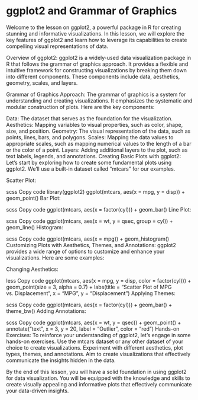 # ggplot2 and Grammar of Graphics

Welcome to the lesson on ggplot2, a powerful package in R for creating stunning and informative visualizations. In this lesson, we will explore the key features of ggplot2 and learn how to leverage its capabilities to create compelling visual representations of data.

Overview of ggplot2: ggplot2 is a widely-used data visualization package in R that follows the grammar of graphics approach. It provides a flexible and intuitive framework for constructing visualizations by breaking them down into different components. These components include data, aesthetics, geometry, scales, and layers.

Grammar of Graphics Approach: The grammar of graphics is a system for understanding and creating visualizations. It emphasizes the systematic and modular construction of plots. Here are the key components:

Data: The dataset that serves as the foundation for the visualization. Aesthetics: Mapping variables to visual properties, such as color, shape, size, and position. Geometry: The visual representation of the data, such as points, lines, bars, and polygons. Scales: Mapping the data values to appropriate scales, such as mapping numerical values to the length of a bar or the color of a point. Layers: Adding additional layers to the plot, such as text labels, legends, and annotations. Creating Basic Plots with ggplot2: Let's start by exploring how to create some fundamental plots using ggplot2. We'll use a built-in dataset called "mtcars" for our examples.

Scatter Plot:

scss Copy code library(ggplot2) ggplot(mtcars, aes(x = mpg, y = disp)) + geom_point() Bar Plot:

scss Copy code ggplot(mtcars, aes(x = factor(cyl))) + geom_bar() Line Plot:

scss Copy code ggplot(mtcars, aes(x = wt, y = qsec, group = cyl)) + geom_line() Histogram:

scss Copy code ggplot(mtcars, aes(x = mpg)) + geom_histogram() Customizing Plots with Aesthetics, Themes, and Annotations: ggplot2 provides a wide range of options to customize and enhance your visualizations. Here are some examples:

Changing Aesthetics:

less Copy code ggplot(mtcars, aes(x = mpg, y = disp, color = factor(cyl))) + geom_point(size = 3, alpha = 0.7) + labs(title = "Scatter Plot of MPG vs. Displacement", x = "MPG", y = "Displacement") Applying Themes:

scss Copy code ggplot(mtcars, aes(x = factor(cyl))) + geom_bar() + theme_bw() Adding Annotations:

scss Copy code ggplot(mtcars, aes(x = wt, y = qsec)) + geom_point() + annotate("text", x = 3, y = 20, label = "Outlier", color = "red") Hands-on Exercises: To reinforce your understanding of ggplot2, let's engage in some hands-on exercises. Use the mtcars dataset or any other dataset of your choice to create visualizations. Experiment with different aesthetics, plot types, themes, and annotations. Aim to create visualizations that effectively communicate the insights hidden in the data.

By the end of this lesson, you will have a solid foundation in using ggplot2 for data visualization. You will be equipped with the knowledge and skills to create visually appealing and informative plots that effectively communicate your data-driven insights.
